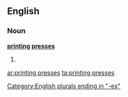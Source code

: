 ==English==
===Noun===
'''[[printing]] [[press]]es'''

# {{plural of|[[printing press]]}}

[[Category:English plurals ending in "-es"]]

[[ar:printing presses]]
[[ta:printing presses]]
